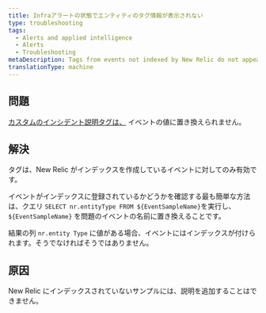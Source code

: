 ```yaml
---
title: Infraアラートの状態でエンティティのタグ情報が表示されない
type: troubleshooting
tags:
  - Alerts and applied intelligence
  - Alerts
  - Troubleshooting
metaDescription: Tags from events not indexed by New Relic do not appear.
translationType: machine
---
```


## 問題

[カスタムのインシデント説明タグは、](/docs/alerts-applied-intelligence/new-relic-alerts/alert-conditions/alert-custom-violation-descriptions#example) イベントの値に置き換えられません。

## 解決

タグは、New Relic がインデックスを作成しているイベントに対してのみ有効です。

イベントがインデックスに登録されているかどうかを確認する最も簡単な方法は、クエリ `SELECT nr.entityType FROM ${EventSampleName}`を実行し、 `${EventSampleName}` を問題のイベントの名前に置き換えることです。

結果の列 `nr.entity Type` に値がある場合、イベントにはインデックスが付けられます。そうでなければそうではありません。

## 原因

New Relic にインデックスされていないサンプルには、説明を追加することはできません。